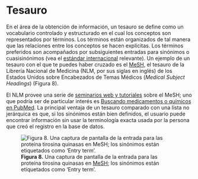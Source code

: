 # Tesauro

En el área de la obtención de información, un tesauro se define como un
vocabulario controlado y estructurado en el cual los conceptos son
representados por términos. Los términos están organizados de tal manera que
las relaciones entre los conceptos se hacen explícitas. Los términos
preferidos son acompañados por subsiguientes entradas para sinónimos o
cuasisinónimos (vea el [estándar
internacional](https://en.wikipedia.org/wiki/ISO_25964) relevante). Un
ejemplo de un tesauro con el que te puedes haber cruzado es el
[MeSH](https://en.wikipedia.org/wiki/Medical_Subject_Headings), el tesauro
de la Librería Nacional de Medicina (NLM, por sus siglas en inglés) de los
Estados Unidos sobre Encabezados de Temas Médicos (*Medical Subject Headings*)
(Figura 8).

El NLM provee una serie de [seminarios web y
tutoriales](https://www.nlm.nih.gov/bsd/disted/mesh.html) sobre el MeSH; uno
que podría ser de particular interés es [Buscando medicamentos o químicos en
PubMed](https://www.nlm.nih.gov/bsd/disted/drugs/intro.html). La principal
ventaja de un tesauro comparado con una lista no jerárquica es que, si los
sinónimos están bien definidos, el usuario puede encontrar información sin
usar la terminología exacta usada por la persona que creó el registro en la
base de datos.

![**Figura 8.** Una captura de pantalla de la entrada para las proteína
tirosina quinasas en [MeSH](https://meshb.nlm.nih.gov/record/ui?ui=D011505);
los sinónimos están etiquetados como 'Entry
term'.](https://www.ebi.ac.uk/training/online/courses/bioinformatics-terrified/wp-content/uploads/sites/4/2019/09/Fig_8.png)


